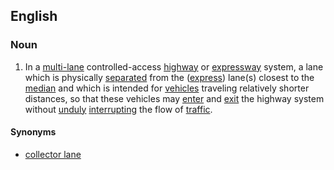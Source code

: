 ==English==

===Noun===
{{en-noun|sg=[[local]] [[lane]]}}
{{wikipedia|Local-express lanes}}

# {{mainly|US}} In a [[multi-]]lane controlled-access [[highway]] or [[expressway]] system, a lane which is physically [[separate]]d from the ([[express lane|express]]) lane(s) closest to the [[median]] and which is intended for [[vehicle]]s traveling relatively shorter distances, so that these vehicles may [[enter]] and [[exit]] the highway system without [[unduly]] [[interrupt]]ing the flow of [[traffic]].

====Synonyms====
*  [[collector lane]]